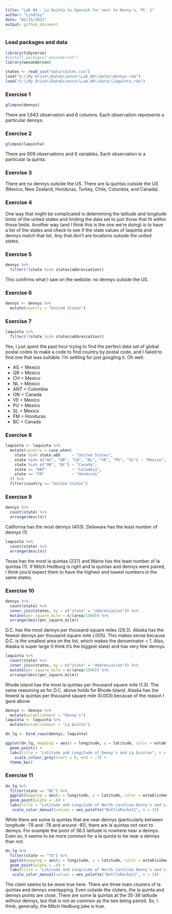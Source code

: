 ```yaml
---
title: "Lab 04 - La Quinta is Spanish for next to Denny's, Pt. 1"
author: "Lindley"
date: "02/15/2021"
output: github_document
---
```


### Load packages and data

```r
library(tidyverse) 
#install.packages("wesanderson")
library(wesanderson)

```

```r
states <- read_csv("data/states.csv")
load("G:\\My Drive\\DataScience\\Lab_04\\data\\dennys.rda")
load("G:\\My Drive\\DataScience\\Lab_04\\data\\laquinta.rda")
```

### Exercise 1

```r
glimpse(dennys)
```
There are 1,643 observation and 6 columns. Each observation represents a particular dennys.

### Exercise 2

```r
glimpse(laquinta)
```
There are 909 observations and 6 variables. Each observation is a particular la quinta.

### Exercise 3

There are no dennys outside the US. There are la quintas outside the US (Mexico, New Zealand, Honduras, Turkey, Chile, Columbia, and Canada). 

### Exercise 4

One way that might be complicated is determining the latitude and longitude limits of the united states and limiting the data set to just those that fit within those limits. Another way (and I think this is the one we're doing) is to have a list of the states and check to see if the state values of laquinta and dennys match that list. Any that don't are locations outside the united states.

### Exercise 5

```r
dennys %>%
  filter(!(state %in% states$abbreviation))
```
This confirms what I saw on the website: no dennys outside the US.

### Exercise 6

```r
dennys <- dennys %>%
  mutate(country = "United States")
```

### Exercise 7

```r
laquinta %>%
  filter(!(state %in% states$abbreviation))
```
Yes, I just spent the past hour trying to find the perfect data set of global postal codes to make a code to find country by postal code, and I failed to find one that was suitable. I'm settling for just googling it. Oh well. 

* AG = Mexico
* QR = Mexico
* CH = Mexico
* NL = Mexico
* ANT = Colombia
* ON = Canada
* VE = Mexico
* PU = Mexico
* SL = Mexico
* FM = Honduras
* BC = Canada 

### Exercise 8

```r
laquinta <- laquinta %>%
  mutate(country = case_when(
    state %in% state.abb     ~ "United States",
    state %in% c("AG", "QR", "CH", "NL", "VE", "PU", "SL") ~ "Mexico",
    state %in% c("ON", "BC") ~ "Canada",
    state == "ANT"           ~ "Colombia",
    state == "FM"            ~ "Honduras"
  )) %>%
  filter(country == "United States")
``` 

### Exercise 9

```r
dennys %>%
  count(state) %>%
  arrange(desc(n))
```

California has the most dennys (403). Delaware has the least number of dennys (1).

```r
laquinta %>%
  count(state) %>%
  arrange(desc(n))
```

Texas has the most la quintas (237) and Maine has the least number of la quintas (1). If Mitch Hedburg is right and la quintas and dennys were paired, I think you'd expect them to have the highest and lowest numbers in the same states.

### Exercise 10

```r
dennys %>%
  count(state) %>%
  inner_join(states, by = c("state" = "abbreviation")) %>%
  mutate(per_square_mile = n/(area/1000)) %>%
  arrange(desc(per_square_mile))
```
D.C. has the most dennys per thousand square miles (29.3). Alaska has the fewest dennys per thousand square mile (.005). This makes sense because D.C. is the smallest area on the list, which makes the denominator < 1. Also, Alaska is super large (I think it's the biggest state) and has very few dennys.


```r
laquinta %>%
  count(state) %>%
  inner_join(states, by = c("state" = "abbreviation")) %>%
  mutate(per_square_mile = n/(area/1000)) %>%
  arrange(desc(per_square_mile))
```
Rhode island has the most la quintas per thousand square mile (1.3). The same reasoning as for D.C. above holds for Rhode Island. Alaska has the fewest la quintas per thousand square mile (0.003) because of the reason I gave above.

```r
dennys <- dennys %>%
  mutate(establishment = "Denny's")
laquinta <- laquinta %>%
  mutate(establishment = "La Quinta")
```

```r
dn_lq <- bind_rows(dennys, laquinta)
```

```r
ggplot(dn_lq, mapping = aes(x = longitude, y = latitude, color = establishment)) +
  geom_point() +
  labs(title = "Latitude and Longitude of Denny's and La Quintas", x = "Longitude (Decimal degrees)", y = "Latitude (Decimal degrees)") +
    scale_colour_grey(start = 0, end = .7) +
  theme_bw()
```

### Exercise 11

```r
dn_lq %>%
  filter(state == "NC") %>%
  ggplot(mapping = aes(x = longitude, y = latitude, color = establishment)) +
  geom_point(alpha = .6) +
  labs(title = "Latitude and Longitude of North Carolina Denny's and La Quintas", x = "Longitude (Decimal degrees)", y = "Latitude (Decimal degrees)") +
   scale_color_manual(values = wes_palette("BottleRocket2", n = 2))
```

While there are some la quintas that are near dennys (particularly between longitude -79 and -78 and around -81), there are la quintas not next to dennys. For example the point of 36.5 latitude is nowhere near a dennys. Even so, it seems to be more common for a la quinta to be near a dennys than not.


```r
dn_lq %>%
  filter(state == "TX") %>%
  ggplot(mapping = aes(x = longitude, y = latitude, color = establishment)) +
  geom_point(alpha = .4) +
  labs(title = "Latitude and Longitude of North Carolina Denny's and La Quintas", x = "Longitude (Decimal degrees)", y = "Latitude (Decimal degrees)") +
   scale_color_manual(values = wes_palette("BottleRocket2", n = 2))
```

The claim seems to be more true here. There are three main clusters of la quintas and dennys overlapping. Even outside the cluters, the la quinta and dennys points are close. There are some la quintas at the 35-36 latitude without dennys, but that is not as common as the two being paired. So, I think, generally, the Mitch Hedburg joke is true.